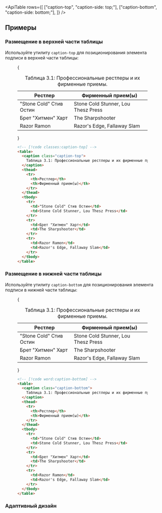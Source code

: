 

<ApiTable
  rows={[
    ["caption-top", "caption-side: top;"],
    ["caption-bottom", "caption-side: bottom;"],
  ]}
/>

## Примеры

### Размещение в верхней части таблицы

Используйте утилиту `caption-top` для позиционирования элемента подписи в верхней части таблицы:

<Figure>

<Example padding={false}>
  {
    <div className="overflow-hidden px-4 py-8 sm:px-8">
      <table className="w-full table-auto border-collapse text-sm">
        <caption className="caption-top pb-4 text-xs text-gray-500 dark:text-gray-400">
          Таблица 3.1: Профессиональные рестлеры и их фирменные приемы.
        </caption>
        <thead>
          <tr>
            <th className="border border-gray-200 bg-gray-50 p-4 py-3 pl-8 text-left font-medium text-gray-400 dark:border-gray-600 dark:bg-gray-700 dark:text-gray-200">
              Рестлер
            </th>
            <th className="border border-gray-200 bg-gray-50 p-4 py-3 pr-8 text-left font-medium text-gray-400 dark:border-gray-600 dark:bg-gray-700 dark:text-gray-200">
              Фирменный прием(ы)
            </th>
          </tr>
        </thead>
        <tbody className="bg-white dark:bg-gray-800">
          <tr>
            <td className="border border-gray-200 p-4 pl-8 text-gray-500 dark:border-gray-600 dark:text-gray-400">
              "Stone Cold" Стив Остин
            </td>
            <td className="border border-gray-200 p-4 pr-8 text-gray-500 dark:border-gray-600 dark:text-gray-400">
              Stone Cold Stunner, Lou Thesz Press
            </td>
          </tr>
          <tr>
            <td className="border border-gray-200 p-4 pl-8 text-gray-500 dark:border-gray-600 dark:text-gray-400">
              Брет "Хитмен" Харт
            </td>
            <td className="border border-gray-200 p-4 pr-8 text-gray-500 dark:border-gray-600 dark:text-gray-400">
              The Sharpshooter
            </td>
          </tr>
          <tr>
            <td className="border border-gray-200 p-4 pl-8 text-gray-500 dark:border-gray-600 dark:text-gray-400">
              Razor Ramon
            </td>
            <td className="border border-gray-200 p-4 pr-8 text-gray-500 dark:border-gray-600 dark:text-gray-400">
              Razor's Edge, Fallaway Slam
            </td>
          </tr>
        </tbody>
      </table>
    </div>
  }
</Example>

```html
<!-- [!code classes:caption-top] -->
<table>
  <caption class="caption-top">
    Таблица 3.1: Профессиональные рестлеры и их фирменные приемы.
  </caption>
  <thead>
    <tr>
      <th>Рестлер</th>
      <th>Фирменный прием(ы)</th>
    </tr>
  </thead>
  <tbody>
    <tr>
      <td>"Stone Cold" Стив Остин</td>
      <td>Stone Cold Stunner, Lou Thesz Press</td>
    </tr>
    <tr>
      <td>Брет "Хитмен" Харт</td>
      <td>The Sharpshooter</td>
    </tr>
    <tr>
      <td>Razor Ramon</td>
      <td>Razor's Edge, Fallaway Slam</td>
    </tr>
  </tbody>
</table>
```

</Figure>

### Размещение в нижней части таблицы

Используйте утилиту `caption-bottom` для позиционирования элемента подписи в нижней части таблицы:

<Figure>

<Example padding={false}>
  {
    <div className="overflow-hidden px-4 py-8 sm:px-8">
      <table className="w-full table-auto border-collapse text-sm">
        <caption className="caption-bottom pt-4 text-xs text-gray-500 dark:text-gray-400">
          Таблица 3.1: Профессиональные рестлеры и их фирменные приемы.
        </caption>
        <thead>
          <tr>
            <th className="border border-gray-200 bg-gray-50 p-4 py-3 pl-8 text-left font-medium text-gray-400 dark:border-gray-600 dark:bg-gray-700 dark:text-gray-200">
              Рестлер
            </th>
            <th className="border border-gray-200 bg-gray-50 p-4 py-3 pr-8 text-left font-medium text-gray-400 dark:border-gray-600 dark:bg-gray-700 dark:text-gray-200">
              Фирменный прием(ы)
            </th>
          </tr>
        </thead>
        <tbody className="bg-white dark:bg-gray-800">
          <tr>
            <td className="border border-gray-200 p-4 pl-8 text-gray-500 dark:border-gray-600 dark:text-gray-400">
              "Stone Cold" Стив Остин
            </td>
            <td className="border border-gray-200 p-4 pr-8 text-gray-500 dark:border-gray-600 dark:text-gray-400">
              Stone Cold Stunner, Lou Thesz Press
            </td>
          </tr>
          <tr>
            <td className="border border-gray-200 p-4 pl-8 text-gray-500 dark:border-gray-600 dark:text-gray-400">
              Брет "Хитмен" Харт
            </td>
            <td className="border border-gray-200 p-4 pr-8 text-gray-500 dark:border-gray-600 dark:text-gray-400">
              The Sharpshooter
            </td>
          </tr>
          <tr>
            <td className="border border-gray-200 p-4 pl-8 text-gray-500 dark:border-gray-600 dark:text-gray-400">
              Razor Ramon
            </td>
            <td className="border border-gray-200 p-4 pr-8 text-gray-500 dark:border-gray-600 dark:text-gray-400">
              Razor's Edge, Fallaway Slam
            </td>
          </tr>
        </tbody>
      </table>
    </div>
  }
</Example>

```html
<!-- [!code word:caption-bottom] -->
<table>
  <caption class="caption-bottom">
    Таблица 3.1: Профессиональные рестлеры и их фирменные приемы.
  </caption>
  <thead>
    <tr>
      <th>Рестлер</th>
      <th>Фирменный прием(ы)</th>
    </tr>
  </thead>
  <tbody>
    <tr>
      <td>"Stone Cold" Стив Остин</td>
      <td>Stone Cold Stunner, Lou Thesz Press</td>
    </tr>
    <tr>
      <td>Брет "Хитмен" Харт</td>
      <td>The Sharpshooter</td>
    </tr>
    <tr>
      <td>Razor Ramon</td>
      <td>Razor's Edge, Fallaway Slam</td>
    </tr>
  </tbody>
</table>
```

</Figure>

### Адаптивный дизайн

<ResponsiveDesign property="caption-side" element="caption" defaultClass="caption-top" featuredClass="caption-bottom" />
